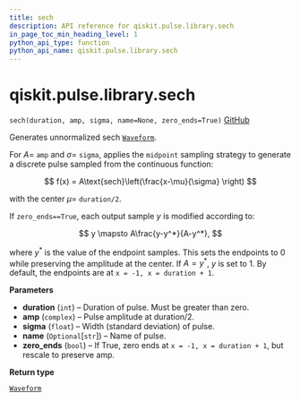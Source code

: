```yaml
---
title: sech
description: API reference for qiskit.pulse.library.sech
in_page_toc_min_heading_level: 1
python_api_type: function
python_api_name: qiskit.pulse.library.sech
---
```


# qiskit.pulse.library.sech

<span id="qiskit.pulse.library.sech" />

`sech(duration, amp, sigma, name=None, zero_ends=True)` [GitHub](https://github.com/qiskit/qiskit/tree/stable/0.21/qiskit/pulse/library/discrete.py "view source code")

Generates unnormalized sech [`Waveform`](qiskit.pulse.library.Waveform "qiskit.pulse.library.Waveform").

For $A=$ `amp` and $\sigma=$ `sigma`, applies the `midpoint` sampling strategy to generate a discrete pulse sampled from the continuous function:

$$
f(x) = A\text{sech}\left(\frac{x-\mu}{\sigma} \right)
$$

with the center $\mu=$ `duration/2`.

If `zero_ends==True`, each output sample $y$ is modified according to:

$$
y \mapsto A\frac{y-y^*}{A-y^*},
$$

where $y^*$ is the value of the endpoint samples. This sets the endpoints to $0$ while preserving the amplitude at the center. If $A=y^*$, $y$ is set to $1$. By default, the endpoints are at `x = -1, x = duration + 1`.

**Parameters**

*   **duration** (`int`) – Duration of pulse. Must be greater than zero.
*   **amp** (`complex`) – Pulse amplitude at duration/2.
*   **sigma** (`float`) – Width (standard deviation) of pulse.
*   **name** (`Optional`\[`str`]) – Name of pulse.
*   **zero\_ends** (`bool`) – If True, zero ends at `x = -1, x = duration + 1`, but rescale to preserve amp.

**Return type**

[`Waveform`](qiskit.pulse.library.Waveform "qiskit.pulse.library.waveform.Waveform")


